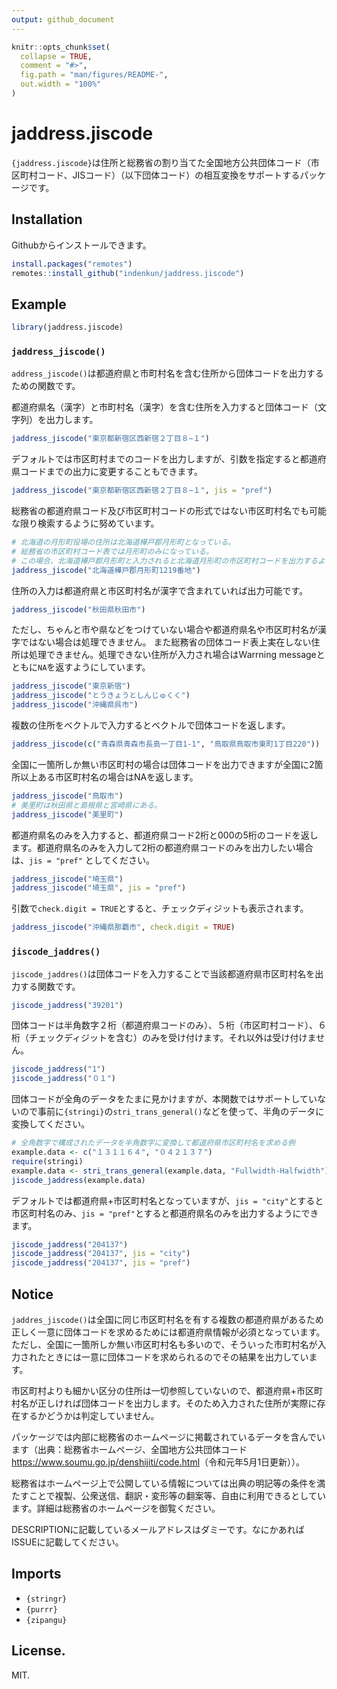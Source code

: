 ```yaml
---
output: github_document
---
```


<!-- README.md is generated from README.Rmd. Please edit that file -->

```r
knitr::opts_chunk$set(
  collapse = TRUE,
  comment = "#>",
  fig.path = "man/figures/README-",
  out.width = "100%"
)
```

# jaddress.jiscode

<!-- badges: start -->
<!-- badges: end -->

`{jaddress.jiscode}`は住所と総務省の割り当てた全国地方公共団体コード（市区町村コード、JISコード）（以下団体コード）の相互変換をサポートするパッケージです。

## Installation

Githubからインストールできます。

``` r
install.packages("remotes")
remotes::install_github("indenkun/jaddress.jiscode")
```

## Example

```r
library(jaddress.jiscode)
```

### `jaddress_jiscode()`

`address_jiscode()`は都道府県と市町村名を含む住所から団体コードを出力するための関数です。

都道府県名（漢字）と市町村名（漢字）を含む住所を入力すると団体コード（文字列）を出力します。

```r
jaddress_jiscode("東京都新宿区西新宿２丁目８−１")
```

デフォルトでは市区町村までのコードを出力しますが、引数を指定すると都道府県コードまでの出力に変更することもできます。

```r
jaddress_jiscode("東京都新宿区西新宿２丁目８−１", jis = "pref")

```

総務省の都道府県コード及び市区町村コードの形式ではない市区町村名でも可能な限り検索するように努めています。

```r
# 北海道の月形町役場の住所は北海道樺戸郡月形町となっている。
# 総務省の市区町村コード表では月形町のみになっている。
# この場合、北海道樺戸郡月形町と入力されると北海道月形町の市区町村コードを出力するようにしている。
jaddress_jiscode("北海道樺戸郡月形町1219番地")
```

住所の入力は都道府県と市区町村名が漢字で含まれていれば出力可能です。

```r
jaddress_jiscode("秋田県秋田市")
```

ただし、ちゃんと市や県などをつけていない場合や都道府県名や市区町村名が漢字ではない場合は処理できません。
また総務省の団体コード表上実在しない住所は処理できません。処理できない住所が入力され場合はWarrning messageとともに`NA`を返すようにしています。

```r
jaddress_jiscode("東京新宿")
jaddress_jiscode("とうきょうとしんじゅくく")
jaddress_jiscode("沖縄県呉市")
```

複数の住所をベクトルで入力するとベクトルで団体コードを返します。

```r
jaddress_jiscode(c("青森県青森市長島一丁目1-1", "鳥取県鳥取市東町1丁目220"))
```

全国に一箇所しか無い市区町村の場合は団体コードを出力できますが全国に2箇所以上ある市区町村名の場合はNAを返します。

```r
jaddress_jiscode("鳥取市")
# 美里町は秋田県と島根県と宮崎県にある。
jaddress_jiscode("美里町")
```

都道府県名のみを入力すると、都道府県コード2桁と000の5桁のコードを返します。都道府県名のみを入力して2桁の都道府県コードのみを出力したい場合は、`jis = "pref"`
としてください。

```r
jaddress_jiscode("埼玉県")
jaddress_jiscode("埼玉県", jis = "pref")
```

引数で`check.digit = TRUE`とすると、チェックディジットも表示されます。

```r
jaddress_jiscode("沖縄県那覇市", check.digit = TRUE)
```

### `jiscode_jaddres()`

`jiscode_jaddres()`は団体コードを入力することで当該都道府県市区町村名を出力する関数です。

```r
jiscode_jaddress("39201")
```

団体コードは半角数字２桁（都道府県コードのみ）、５桁（市区町村コード）、６桁（チェックディジットを含む）のみを受け付けます。それ以外は受け付けません。

```r
jiscode_jaddress("1")
jiscode_jaddress("０１")
```

団体コードが全角のデータをたまに見かけますが、本関数ではサポートしていないので事前に`{stringi}`の`stri_trans_general()`などを使って、半角のデータに変換してください。

```r
# 全角数字で構成されたデータを半角数字に変換して都道府県市区町村名を求める例
example.data <- c("１３１１６４", "０４２１３７")
require(stringi)
example.data <- stri_trans_general(example.data, "Fullwidth-Halfwidth")
jiscode_jaddress(example.data)
```

デフォルトでは都道府県+市区町村名となっていますが、`jis = "city"`とすると市区町村名のみ、`jis = "pref"`とすると都道府県名のみを出力するようにできます。

```r
jiscode_jaddress("204137")
jiscode_jaddress("204137", jis = "city")
jiscode_jaddress("204137", jis = "pref")
```

## Notice

`jaddres_jiscode()`は全国に同じ市区町村名を有する複数の都道府県があるため正しく一意に団体コードを求めるためには都道府県情報が必須となっています。
ただし、全国に一箇所しか無い市区町村名も多いので、そういった市町村名が入力されたときには一意に団体コードを求められるのでその結果を出力しています。

市区町村よりも細かい区分の住所は一切参照していないので、都道府県+市区町村名が正しければ団体コードを出力します。そのため入力された住所が実際に存在するかどうかは判定していません。

パッケージでは内部に総務省のホームページに掲載されているデータを含んでいます（出典：総務省ホームページ、全国地方公共団体コード[https://www.soumu.go.jp/denshijiti/code.html](https://www.soumu.go.jp/denshijiti/code.html)（令和元年5月1日更新））。

総務省はホームページ上で公開している情報については出典の明記等の条件を満たすことで複製、公衆送信、翻訳・変形等の翻案等、自由に利用できるとしています。詳細は総務省のホームページを御覧ください。

DESCRIPTIONに記載しているメールアドレスはダミーです。なにかあればISSUEに記載してください。

## Imports

* `{stringr}`
* `{purrr}`
* `{zipangu}`

## License.

MIT.
